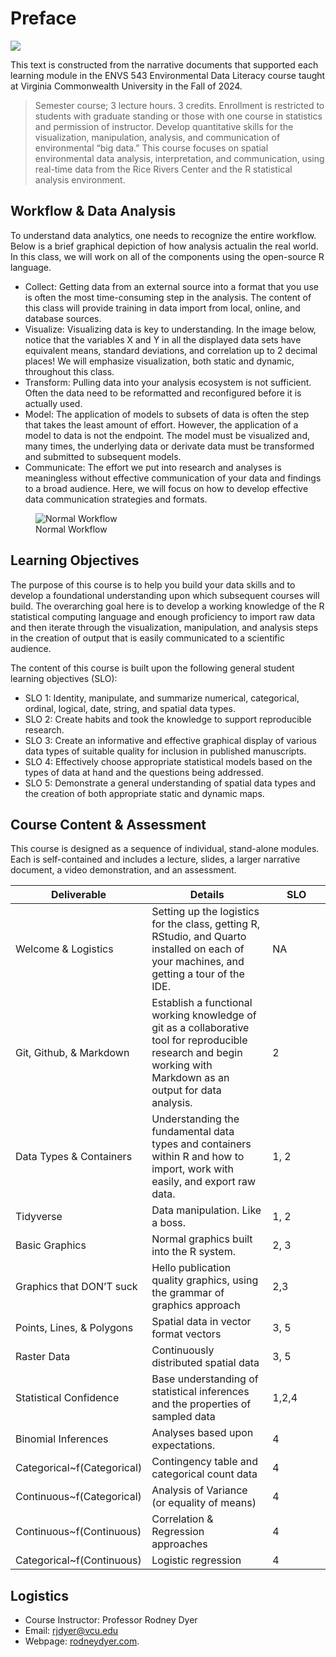 # Preface {.unnumbered}

![](media/DataAnimation.gif)

This text is constructed from the narrative documents that supported each learning module in the ENVS 543 Environmental Data Literacy course taught at Virginia Commonwealth University in the Fall of 2024.

> Semester course; 3 lecture hours. 3 credits. Enrollment is restricted to students with graduate standing or those with one course in statistics and permission of instructor. Develop quantitative skills for the visualization, manipulation, analysis, and communication of environmental "big data." This course focuses on spatial environmental data analysis, interpretation, and communication, using real-time data from the Rice Rivers Center and the R statistical analysis environment.

## Workflow & Data Analysis

To understand data analytics, one needs to recognize the entire workflow. Below is a brief graphical depiction of how analysis actualin the real world. In this class, we will work on all of the components using the open-source R language.

-   Collect: Getting data from an external source into a format that you use is often the most time-consuming step in the analysis. The content of this class will provide training in data import from local, online, and database sources.\
-   Visualize: Visualizing data is key to understanding. In the image below, notice that the variables X and Y in all the displayed data sets have equivalent means, standard deviations, and correlation up to 2 decimal places! We will emphasize visualization, both static and dynamic, throughout this class.\
-   Transform: Pulling data into your analysis ecosystem is not sufficient. Often the data need to be reformatted and reconfigured before it is actually used.\
-   Model: The application of models to subsets of data is often the step that takes the least amount of effort. However, the application of a model to data is not the endpoint. The model must be visualized and, many times, the underlying data or derivate data must be transformed and submitted to subsequent models.\
-   Communicate: The effort we put into research and analyses is meaningless without effective communication of your data and findings to a broad audience. Here, we will focus on how to develop effective data communication strategies and formats.

![Normal Workflow](media/workflow.png)

## Learning Objectives

The purpose of this course is to help you build your data skills and to develop a foundational understanding upon which subsequent courses will build. The overarching goal here is to develop a working knowledge of the R statistical computing language and enough proficiency to import raw data and then iterate through the visualization, manipulation, and analysis steps in the creation of output that is easily communicated to a scientific audience.

The content of this course is built upon the following general student learning objectives (SLO):

-   SLO 1: Identity, manipulate, and summarize numerical, categorical, ordinal, logical, date, string, and spatial data types.
-   SLO 2: Create habits and took the knowledge to support reproducible research.
-   SLO 3: Create an informative and effective graphical display of various data types of suitable quality for inclusion in published manuscripts.
-   SLO 4: Effectively choose appropriate statistical models based on the types of data at hand and the questions being addressed.
-   SLO 5: Demonstrate a general understanding of spatial data types and the creation of both appropriate static and dynamic maps.

## Course Content & Assessment

This course is designed as a sequence of individual, stand-alone modules. Each is self-contained and includes a lecture, slides, a larger narrative document, a video demonstration, and an assessment.

| Deliverable | Details | SLO |
|------------------|------------------------------------|------------------|
| Welcome & Logistics | Setting up the logistics for the class, getting R, RStudio, and Quarto installed on each of your machines, and getting a tour of the IDE. | NA |
| Git, Github, & Markdown | Establish a functional working knowledge of git as a collaborative tool for reproducible research and begin working with Markdown as an output for data analysis. | 2 |
| Data Types & Containers | Understanding the fundamental data types and containers within R and how to import, work with easily, and export raw data. | 1, 2 |
| Tidyverse | Data manipulation. Like a boss. | 1, 2 |
| Basic Graphics | Normal graphics built into the R system. | 2, 3 |
| Graphics that DON’T suck | Hello publication quality graphics, using the grammar of graphics approach | 2,3 |
| Points, Lines, & Polygons | Spatial data in vector format vectors | 3, 5 |
| Raster Data | Continuously distributed spatial data | 3, 5 |
| Statistical Confidence | Base understanding of statistical inferences and the properties of sampled data | 1,2,4 |
| Binomial Inferences | Analyses based upon expectations. | 4 |
| Categorical\~f(Categorical) | Contingency table and categorical count data | 4 |
| Continuous\~f(Categorical) | Analysis of Variance (or equality of means) | 4 |
| Continuous\~f(Continuous) | Correlation & Regression approaches | 4 |
| Categorical\~f(Continuous) | Logistic regression | 4 |

## Logistics

-   Course Instructor: Professor Rodney Dyer
-   Email: [rjdyer\@vcu.edu](mailto://rjdyer@vcu.edu)
-   Webpage: [rodneydyer.com](https://rodneydyer.com).
